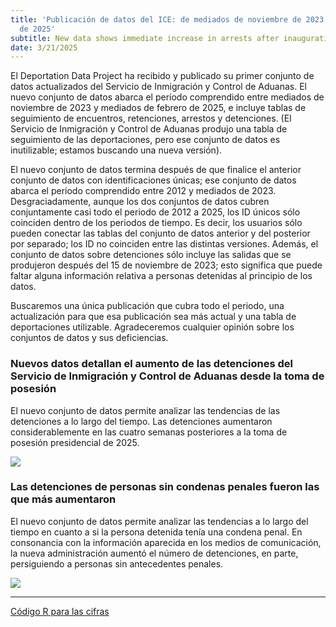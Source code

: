 ```yaml
---
title: 'Publicación de datos del ICE: de mediados de noviembre de 2023 a mediados de febrero
  de 2025'
subtitle: New data shows immediate increase in arrests after inauguration
date: 3/21/2025
---
```


El Deportation Data Project ha recibido y publicado su primer conjunto de datos actualizados del Servicio de Inmigración y Control de Aduanas. El nuevo conjunto de datos abarca el período comprendido entre mediados de noviembre de 2023 y mediados de febrero de 2025, e incluye tablas de seguimiento de encuentros, retenciones, arrestos y detenciones. (El Servicio de Inmigración y Control de Aduanas produjo una tabla de seguimiento de las deportaciones, pero ese conjunto de datos es inutilizable; estamos buscando una nueva versión).

El nuevo conjunto de datos termina después de que finalice el anterior conjunto de datos con identificaciones únicas; ese conjunto de datos abarca el período comprendido entre 2012 y mediados de 2023. Desgraciadamente, aunque los dos conjuntos de datos cubren conjuntamente casi todo el periodo de 2012 a 2025, los ID únicos sólo coinciden dentro de los periodos de tiempo. Es decir, los usuarios sólo pueden conectar las tablas del conjunto de datos anterior y del posterior por separado; los ID no coinciden entre las distintas versiones. Además, el conjunto de datos sobre detenciones sólo incluye las salidas que se produjeron después del 15 de noviembre de 2023; esto significa que puede faltar alguna información relativa a personas detenidas al principio de los datos.

Buscaremos una única publicación que cubra todo el periodo, una actualización para que esa publicación sea más actual y una tabla de deportaciones utilizable. Agradeceremos cualquier opinión sobre los conjuntos de datos y sus deficiencias.

### Nuevos datos detallan el aumento de las detenciones del Servicio de Inmigración y Control de Aduanas desde la toma de posesión

El nuevo conjunto de datos permite analizar las tendencias de las detenciones a lo largo del tiempo. Las detenciones aumentaron considerablemente en las cuatro semanas posteriores a la toma de posesión presidencial de 2025.

![](/news/img/2025-03-21-ice-arrests.svg)

### Las detenciones de personas sin condenas penales fueron las que más aumentaron

El nuevo conjunto de datos permite analizar las tendencias a lo largo del tiempo en cuanto a si la persona detenida tenía una condena penal. En consonancia con la información aparecida en los medios de comunicación, la nueva administración aumentó el número de detenciones, en parte, persiguiendo a personas sin antecedentes penales.

![](/news/img/2025-03-21-ice-arrests-by-criminal-convictions.svg)

***

[Código R para las cifras](/news/code/2024-03-21-ICE-release-figures.R)


